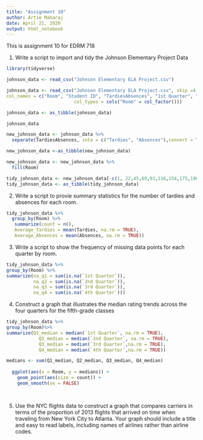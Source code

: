 ---
title: "Assignment 10"
author: Artie Maharaj
date: April 21, 2020
output: html_notebook
---
This is assignment 10 for EDRM 718

1. Write a script to import and tidy the Johnson Elementary Project Data
```{r}
library(tidyverse)

johnson_data <- read_csv("Johnson Elementary ELA Project.csv") 

johnson_data <- read_csv("Johnson Elementary ELA Project.csv", skip =4,         
col_names = c("Room", "Student ID", "TardiesAbsences", "1st Quarter", "2nd Quarter", "3rd Quarter", "4th Quarter"), 
                         col_types = cols("Room" = col_factor()))

johnson_data <- as_tibble(johnson_data)

johnson_data

new_johnson_data <- johnson_data %>%
  separate(TardiesAbsences, into = c("Tardies", "Absences"),convert = TRUE)

new_johnson_data <-as_tibble(new_johnson_data)

new_johnson_data <- new_johnson_data %>%
  fill(Room)

tidy_johnson_data <- new_johnson_data[-c(1, 22,45,69,93,116,154,175,196),]
tidy_johnson_data <- as_tibble(tidy_johnson_data)
```

2. Write a script to provie summary statistics for the number of tardies and absences for each room. 
```{r}

tidy_johnson_data %>%
  group_by(Room) %>%
   summarize(count = n(),
   Average_Tardies = mean(Tardies, na.rm = TRUE),
   Average_Absences = mean(Absences, na.rm = TRUE))


```

3. Write a script to show the frequency of missing data points for each quarter by room.

```{r}
tidy_johnson_data %>%
group_by(Room) %>%
summarize(na_q1 = sum(is.na(`1st Quarter`)),
          na_q2 = sum(is.na(`2nd Quarter`)),
          na_q3 = sum(is.na(`3rd Quarter`)),
          na_q4 = sum(is.na(`4th Quarter`)))
```

4. Construct a graph that illustrates the median rating trends across the four quarters for the fifth-grade classes
```{r}

tidy_johnson_data %>%
group_by(Room)%>%
summarize(Q1_median = median(`1st Quarter`, na.rm = TRUE),
            Q2_median = median(`2nd Quarter`, na.rm = TRUE),
            Q3_median = median(`3rd Quarter`,na.rm = TRUE),
            Q4_median = median(`4th Quarter`,na.rm = TRUE))

medians <- sum(Q1_median, Q2_median, Q3_median, Q4_median)
  
  ggplot(aes(x = Room, y = medians)) +
    geom_point(aes(size = count)) +
    geom_smooth(se = FALSE)

  
```


5. Use the NYC flights data to construct a graph that compares carriers in terms of the proportion of 2013 flights that arrived on time when traveling from New York City to Atlanta. Your graph should include a title and easy to read labels, including names of airlines rather than airline codes. 

```{r}

```


